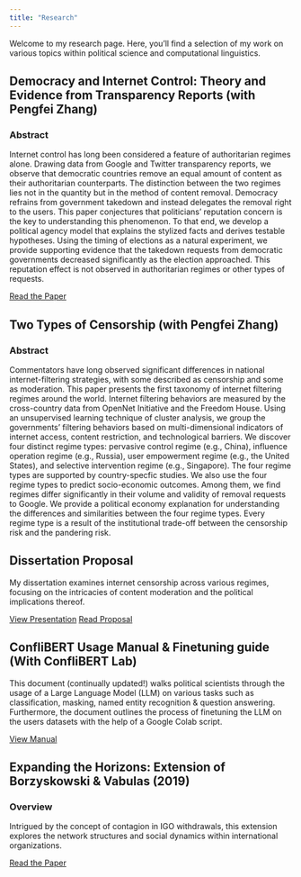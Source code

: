 ```yaml
---
title: "Research"
---
```

Welcome to my research page. Here, you'll find a selection of my work on various topics within political science and computational linguistics.

## Democracy and Internet Control: Theory and Evidence from Transparency Reports (with Pengfei Zhang)

### Abstract
Internet control has long been considered a feature of authoritarian regimes alone. Drawing data from Google and Twitter transparency reports, we observe that democratic countries remove an equal amount of content as their authoritarian counterparts. The distinction between the two regimes lies not in the quantity but in the method of content removal. Democracy refrains from government takedown and instead delegates the removal right to the users. This paper conjectures that politicians' reputation concern is the key to understanding this phenomenon. To that end, we develop a political agency model that explains the stylized facts and derives testable hypotheses. Using the timing of elections as a natural experiment, we provide supporting evidence that the takedown requests from democratic governments decreased significantly as the election approached. This reputation effect is not observed in authoritarian regimes or other types of requests.  

[Read the Paper](research/democracy-and-internet-control.pdf)

## Two Types of Censorship (with Pengfei Zhang)

### Abstract
Commentators have long observed significant differences in national internet-filtering strategies, with some described as censorship and some as moderation. This paper presents the first taxonomy of internet filtering regimes around the world. Internet filtering behaviors are measured by the cross-country data from OpenNet Initiative and the Freedom House. Using an unsupervised learning technique of cluster analysis, we group the governments' filtering behaviors based on multi-dimensional indicators of internet access, content restriction, and technological barriers.
We discover four distinct regime types: pervasive control regime (e.g., China), influence operation regime (e.g., Russia), user empowerment regime (e.g., the United States), and selective intervention regime (e.g., Singapore). 
The four regime types are supported by country-specfic studies. We also use the four regime types to predict socio-economic outcomes.  Among them, we find regimes differ significantly in their volume and validity of removal requests to Google. We provide a political economy explanation for understanding the differences and similarities between the four regime types. Every regime type is a result of the institutional trade-off between the censorship risk and the pandering risk. 

## Dissertation Proposal

My dissertation examines internet censorship across various regimes, focusing on the intricacies of content moderation and the political implications thereof.

[View Presentation](research/dissertation-proposal-presentation.pdf)
[Read Proposal](research/dissertation-proposal-paper.pdf)

## ConfliBERT Usage Manual & Finetuning guide (With ConfliBERT Lab)

This document (continually updated!) walks political scientists through the usage of a Large Language Model (LLM) on various tasks such as classification, masking, named entity recognition & question answering. Furthermore, the document outlines the process of finetuning the LLM on the users datasets with the help of a Google Colab script.

[View Manual](research/ConfliBERT.html)


## Expanding the Horizons: Extension of Borzyskowski & Vabulas (2019)

### Overview
Intrigued by the concept of contagion in IGO withdrawals, this extension explores the network structures and social dynamics within international organizations.

[Read the Paper](research/expanding-horizons-extension.pdf)




